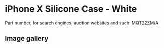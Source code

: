 
# iPhone X Silicone Case - White

Part number, for search engines, auction websites and such: MQT22ZM/A

## Image gallery

<div style={{ width: "768px" }}>
  <GalleryComponent
    images={[
      {
        original: "/everysource/MQT22.png",
        thumbnail: "/everypreview/MQT22.png",
      },
      {
        original: "/everysource/MQT22_AV1_SILVER.png",
        thumbnail: "/everypreview/MQT22_AV1_SILVER.png",
      },
      {
        original: "/everysource/MQT22_AV1_SPACE_GRAY.png",
        thumbnail: "/everypreview/MQT22_AV1_SPACE_GRAY.png",
      },
      {
        original: "/everysource/MQT22_AV2.png",
        thumbnail: "/everypreview/MQT22_AV2.png",
      }
    ]}
  />
</div>